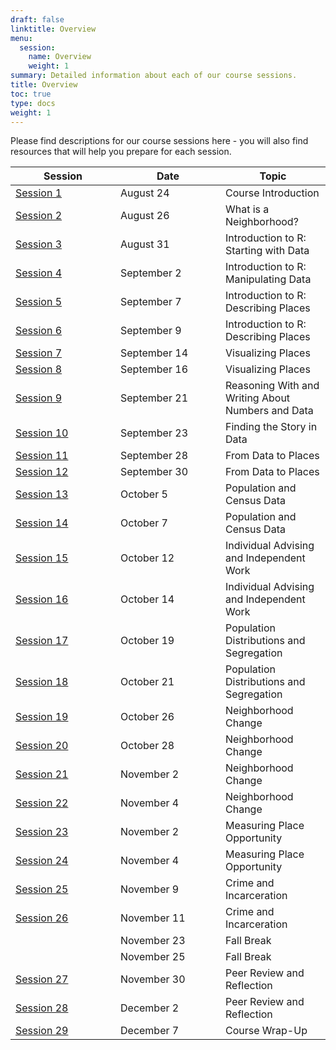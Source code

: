 ```yaml
---
draft: false
linktitle: Overview
menu:
  session:
    name: Overview
    weight: 1
summary: Detailed information about each of our course sessions.
title: Overview
toc: true
type: docs
weight: 1
---
```


Please find descriptions for our course sessions here - you will also find resources that will help you prepare for each session.

| Session | Date | Topic |
|-|-|-|
| [Session 1](session/01-course_introduction/) | August 24 | Course Introduction |
| [Session 2](session/02-what_is_a_neighborhood/) | August 26 | What is a Neighborhood? |
| [Session 3](session/03-starting_with_data/) | August 31 | Introduction to R: Starting with Data |
| [Session 4](session/04-manipulating_data) | September 2 | Introduction to R: Manipulating Data |
| [Session 5](session/05-describing_places_1) | September 7 | Introduction to R: Describing Places |
| [Session 6](session/06-describing_places_2) | September 9 | Introduction to R: Describing Places |
| [Session 7](session/07-visualizing_places_1) | September 14 | Visualizing Places |
| [Session 8](session/08-visualizing_places_2) | September 16 | Visualizing Places |
| [Session 9](session/09-numbers_and_data) | September 21 | Reasoning With and Writing About Numbers and Data |
| [Session 10](session/10-finding_the_story) | September 23 | Finding the Story in Data |
| [Session 11](session/11-data_to_places_1) | September 28 | From Data to Places |
| [Session 12](session/12-data_to_places_2) | September 30 | From Data to Places |
| [Session 13](session/13-population_projection_1) | October 5 | Population and Census Data |
| [Session 14](session/14-population_projection_2) | October 7 | Population and Census Data |
| [Session 15](session/15-individual_advising_1) | October 12 | Individual Advising and Independent Work |
| [Session 16](session/16-individual_advising_2) | October 14 | Individual Advising and Independent Work |
| [Session 17](session/17-population_segregation_1) | October 19 | Population Distributions and Segregation |
| [Session 18](session/18-population_segregation_2) | October 21 | Population Distributions and Segregation |
| [Session 19](session/19-neighborhood_change_1) | October 26 | Neighborhood Change |
| [Session 20](session/20-neighborhood_change_2) | October 28 | Neighborhood Change |
| [Session 21](session/21-neighborhood_change_2) | November 2 | Neighborhood Change |
| [Session 22](session/22-neighborhood_change_2) | November 4 | Neighborhood Change |
| [Session 23](session/21-place_opportunity_1) | November 2 | Measuring Place Opportunity |
| [Session 24](session/22-place_opportunity_2) | November 4 | Measuring Place Opportunity |
| [Session 25](session/23-crime_incarceration_1) | November 9 | Crime and Incarceration |
| [Session 26](session/24-crime_incarceration_2) | November 11 | Crime and Incarceration |
||November 23|Fall Break|
||November 25|Fall Break|
| [Session 27](session/27-peer_review_1) | November 30 | Peer Review and Reflection |
| [Session 28](session/28-peer_review_2) | December 2 | Peer Review and Reflection |
| [Session 29](session/29-course_wrap_up) | December 7    | Course Wrap-Up |
